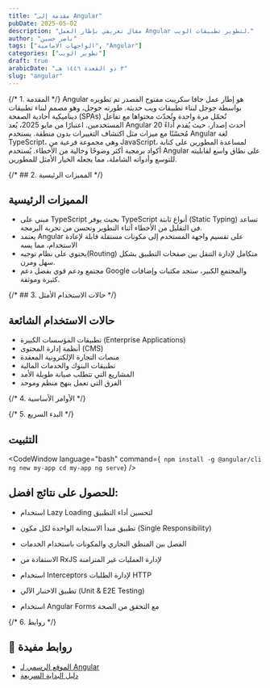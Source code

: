 ```yaml
---
title: "مقدمة إلى Angular"
pubDate: 2025-05-02
description: "مقال تعريفي بإطار العمل Angular لتطوير تطبيقات الويب."
author: "ناصر حسين"
tags: ["الواجهات الامامية", "Angular"]
categories: ["تطوير الويب"]
draft: true
arabicDate: "٣ ذو القعدة ١٤٤٦ هـ"
slug: "angular"
---
```



{/* 1. المقدمة */}
Angular هو إطار عمل جافا سكريبت مفتوح المصدر تم تطويره بواسطة جوجل لبناء تطبيقات ويب حديثة.
طورته جوجل، وهو مصمم لبناء تطبيقات ديناميكية أحادية الصفحة (SPAs) تُحمّل مرة واحدة وتُحدّث محتواها مع تفاعل المستخدمين.
اعتبارًا من مايو 2025، يُعد Angular 20 أحدث إصدار، حيث يُقدم أداءً مُحسّنًا مع ميزات مثل اكتشاف التغييرات بدون منطقة. يستخدم Angular لغة TypeScript، وهي مجموعة فرعية من JavaScript، لمساعدة المطورين على كتابة أكواد برمجية أكثر وضوحًا وخالية من الأخطاء. يُستخدم Angular على نطاق واسع لقابليته للتوسع وأدواته الشاملة، مما يجعله الخيار الأمثل للمطورين.

{/* ## 2. المميزات الرئيسية */}

## المميزات الرئيسية

- مبني على TypeScript بحيث يوفر TypeScript أنواع ثابتة (Static Typing) تساعد في التقليل من الأخطاء أثناء التطوير وتحسن من تجربة البرمجة.
- يعتمد Angular على تقسيم واجهة المستخدم إلى مكونات مستقلة قابلة لإعادة الاستخدام، مما يسه
- يحتوي على نظام توجيه(Routing) متكامل لإدارة التنقل بين صفحات التطبيق بشكل سهل ومرن.
- مجتمع ودعم قوي بفضل دعم Google والمجتمع الكبير، ستجد مكتبات وإضافات كثيرة وموثقة.

{/* ## 3. حالات الاستخدام الأمثل */}

## حالات الاستخدام الشائعة

- تطبيقات المؤسسات الكبيرة (Enterprise Applications)
- أنظمة إدارة المحتوى (CMS)
- منصات التجارة الإلكترونية المعقدة
- تطبيقات البنوك والخدمات المالية
- المشاريع التي تتطلب صيانة طويلة الأمد
- الفرق التي تعمل بنهج منظم وموحد

{/* 4. الأوامر الأساسية */}

{/* 5. البدء السريع */}

## التثبيت

<CodeWindow
  language="bash"
  command={`
  npm install -g @angular/cli
  ng new my-app
  cd my-app
  ng serve`}
/>

## للحصول على نتائج افضل:

- استخدام Lazy Loading لتحسين أداء التطبيق

- تطبيق مبدأ الاستجابة الواحدة لكل مكون (Single Responsibility)

- الفصل بين المنطق التجاري والمكونات باستخدام الخدمات

- الاستفادة من RxJS لإدارة العمليات غير المتزامنة

- استخدام Interceptors لإدارة الطلبات HTTP

- تطبيق الاختبار الآلي (Unit & E2E Testing)

- استخدام Angular Forms مع التحقق من الصحة

{/* 6. روابط */}

## 🔗 روابط مفيدة

- [الموقع الرسمي لـ Angular](https://angular.dev)
- [دليل البداية السريعة](https://v17.angular.io/start)
